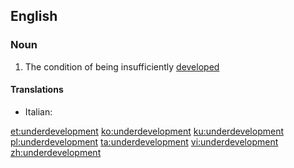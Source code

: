 ==English==
{{wikipedia}}

===Noun===
{{en-noun|-}}
# The condition of being insufficiently [[developed]]

====Translations====
{{trans-top|condition of being insufficiently developed}}
* Italian: {{t+|it|sottosviluppo|m}}
{{trans-mid}}
{{trans-bottom}}

[[et:underdevelopment]]
[[ko:underdevelopment]]
[[ku:underdevelopment]]
[[pl:underdevelopment]]
[[ta:underdevelopment]]
[[vi:underdevelopment]]
[[zh:underdevelopment]]